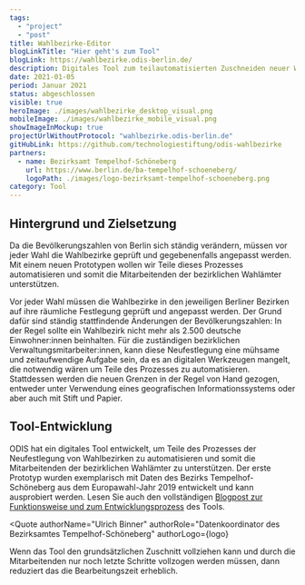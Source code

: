 ```yaml
---
tags:
  - "project"
  - "post"
title: Wahlbezirke-Editor
blogLinkTitle: "Hier geht's zum Tool"
blogLink: https://wahlbezirke.odis-berlin.de/
description: Digitales Tool zum teilautomatisierten Zuschneiden neuer Wahlbezirke auf Grundlage von Bevölkerungsveränderungen
date: 2021-01-05
period: Januar 2021
status: abgeschlossen
visible: true
heroImage: ./images/wahlbezirke_desktop_visual.png
mobileImage: ./images/wahlbezirke_mobile_visual.png
showImageInMockup: true
projectUrlWithoutProtocol: "wahlbezirke.odis-berlin.de"
gitHubLink: https://github.com/technologiestiftung/odis-wahlbezirke
partners:
  - name: Bezirksamt Tempelhof-Schöneberg
    url: https://www.berlin.de/ba-tempelhof-schoeneberg/
    logoPath: ./images/logo-bezirksamt-tempelhof-schoeneberg.png
category: Tool
---
```


## Hintergrund und Zielsetzung

Da die Bevölkerungszahlen von Berlin sich ständig verändern, müssen vor jeder Wahl die Wahlbezirke geprüft und gegebenenfalls angepasst werden. Mit einem neuen Prototypen wollen wir Teile dieses Prozesses automatisieren und somit die Mitarbeitenden der bezirklichen Wahlämter unterstützen.

Vor jeder Wahl müssen die Wahlbezirke in den jeweiligen Berliner Bezirken auf ihre räumliche Festlegung geprüft und angepasst werden. Der Grund dafür sind ständig stattfindende Änderungen der Bevölkerungszahlen: In der Regel sollte ein Wahlbezirk nicht mehr als 2.500 deutsche Einwohner:innen beinhalten. Für die zuständigen bezirklichen Verwaltungsmitarbeiter:innen, kann diese Neufestlegung eine mühsame und zeitaufwendige Aufgabe sein, da es an digitalen Werkzeugen mangelt, die notwendig wären um Teile des Prozesses zu automatisieren. Stattdessen werden die neuen Grenzen in der Regel von Hand gezogen, entweder unter Verwendung eines geografischen Informationssystems oder aber auch mit Stift und Papier.

## Tool-Entwicklung

ODIS hat ein digitales Tool entwickelt, um Teile des Prozesses der Neufestlegung von Wahlbezirken zu automatisieren und somit die Mitarbeitenden der bezirklichen Wahlämter zu unterstützen. Der erste Prototyp wurden exemplarisch mit Daten des Bezirks Tempelhof-Schöneberg aus dem Europawahl-Jahr 2019 entwickelt und kann ausprobiert werden. Lesen Sie auch den vollständigen [Blogpost zur Funktionsweise und zum Entwicklungsprozess](https://lab.technologiestiftung-berlin.de/projects/wahlbezirke/de/) des Tools.


<Quote
  authorName="Ulrich Binner"
  authorRole="Datenkoordinator des Bezirksamtes Tempelhof-Schöneberg"
  authorLogo={logo}
>
  Wenn das Tool den grundsätzlichen Zuschnitt vollziehen kann und durch die
  Mitarbeitenden nur noch letzte Schritte vollzogen werden müssen, dann
  reduziert das die Bearbeitungszeit erheblich.
</Quote>
